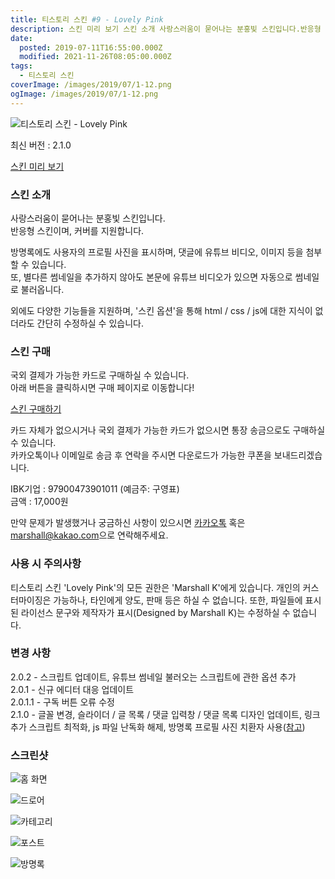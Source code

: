 ```yaml
---
title: 티스토리 스킨 #9 - Lovely Pink
description: 스킨 미리 보기 스킨 소개 사랑스러움이 묻어나는 분홍빛 스킨입니다.반응형 스킨이며, 커버를 지원합니다. 방명록에도 사용자의 프로필 사진을 표시하며, 댓글에 유튜브 비디오, 이미지 등을 첨부할 수 있습니다.또, 별다른 썸네일을 추가하지 않아도 본문에 유튜브 비디오가 있으면 자동으로 썸네일로 불러옵니다. 외에도 다양한 기능들을 지원하며, &quot;스킨 옵션&quot;을 통해 html / css / js에 대한 지식이 없더라도 간단히 수정하실 수 있습니다.
date:
  posted: 2019-07-11T16:55:00.000Z
  modified: 2021-11-26T08:05:00.000Z
tags:
  - 티스토리 스킨
coverImage: /images/2019/07/1-12.png
ogImage: /images/2019/07/1-12.png
---
```


![티스토리 스킨 - Lovely Pink](/images/2020/07/Tistory-Skin-Lovely-Pink.png)

최신 버전 : 2.1.0

[스킨 미리 보기](https://marshall-skin-9.tistory.com/)

### 스킨 소개

사랑스러움이 묻어나는 분홍빛 스킨입니다.  
반응형 스킨이며, 커버를 지원합니다.

방명록에도 사용자의 프로필 사진을 표시하며, 댓글에 유튜브 비디오, 이미지 등을 첨부할 수 있습니다.  
또, 별다른 썸네일을 추가하지 않아도 본문에 유튜브 비디오가 있으면 자동으로 썸네일로 불러옵니다.

외에도 다양한 기능들을 지원하며, '스킨 옵션'을 통해 html / css / js에 대한 지식이 없더라도 간단히 수정하실 수 있습니다.

### 스킨 구매

국외 결제가 가능한 카드로 구매하실 수 있습니다.  
아래 버튼을 클릭하시면 구매 페이지로 이동합니다!

[스킨 구매하기](/paddle-checkout?product%5Fid=555366)

카드 자체가 없으시거나 국외 결제가 가능한 카드가 없으시면 통장 송금으로도 구매하실 수 있습니다.  
카카오톡이나 이메일로 송금 후 연락을 주시면 다운로드가 가능한 쿠폰을 보내드리겠습니다.

IBK기업 : 97900473901011 (예금주: 구영표)  
금액 : 17,000원

만약 문제가 발생했거나 궁금하신 사항이 있으시면 [카카오톡](https://open.kakao.com/o/sBfhWJeb) 혹은 [marshall@kakao.com](mailto:marshall@kakao.com)으로 연락해주세요.

### 사용 시 주의사항

티스토리 스킨 'Lovely Pink'의 모든 권한은 'Marshall K'에게 있습니다. 개인의 커스터마이징은 가능하나, 타인에게 양도, 판매 등은 하실 수 없습니다. 또한, 파일들에 표시된 라이선스 문구와 제작자가 표시(Designed by Marshall K)는 수정하실 수 없습니다.

### 변경 사항

2.0.2 - 스크립트 업데이트, 유튜브 썸네일 불러오는 스크립트에 관한 옵션 추가  
2.0.1 - 신규 에디터 대응 업데이트  
2.0.1.1 - 구독 버튼 오류 수정  
2.1.0 - 글꼴 변경, 슬라이더 / 글 목록 / 댓글 입력창 / 댓글 목록 디자인 업데이트, 링크 추가 스크립트 최적화, js 파일 난독화 해제, 방명록 프로필 사진 치환자 사용([참고](/dev/lovely-pink-%ec%8a%a4%ed%82%a8-2-1-0-%ec%97%85%eb%8d%b0%ec%9d%b4%ed%8a%b8))

### 스크린샷

![홈 화면](/images/2020/12/home.png)

![드로어](/images/2020/12/drawer.png)

![카테고리](/images/2020/12/category.png)

![포스트](/images/2020/12/post.png)

![방명록](/images/2020/12/guestbook.png)